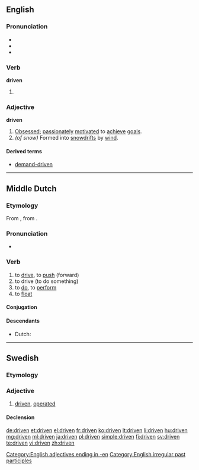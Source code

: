 ==English==

===Pronunciation===
* {{IPA|/ˈdrɪvən/}}
* {{audio|en-us-driven.ogg|Audio (US)}}
* {{rhymes|ɪvən}}

===Verb===
'''driven'''

# {{past participle of|drive}}

===Adjective===
'''driven'''

# [[obsessed|Obsessed]]; [[passionate]]ly [[motivate]]d to [[achieve]] [[goal]]s.
# ''(of snow)'' Formed into [[snowdrift]]s by [[wind]].

====Derived terms====
* [[demand-driven]]

[[Category:English adjectives ending in -en]]
[[Category:English irregular past participles]]

----

==Middle Dutch==

===Etymology===
From {{etyl|odt|dum}} {{term|drivan|drīvan|lang=odt}}, from {{etyl|gem-pro|dum}} {{recons|drībanan|lang=gem-pro}}.

===Pronunciation===
* {{IPA|lang=dum|/ˈdriːvən/}}

===Verb===
{{dum-verb}}

# to [[drive]], to [[push]] (forward)
# to drive (to do something)
# to [[do]], to [[perform]]
# to [[float]]

====Conjugation====
{{rfinfl|dum|verb}}

====Descendants====
* Dutch: {{l|nl|drijven}}

----

==Swedish==

===Etymology===
{{sv-verb-form-pastpart|driva}}

===Adjective===
{{head|sv|adjective}}

# [[#English|driven]], [[operated]]

====Declension====
{{sv-adj-pastpart|en-stem=driv}}

[[de:driven]]
[[et:driven]]
[[el:driven]]
[[fr:driven]]
[[ko:driven]]
[[lt:driven]]
[[li:driven]]
[[hu:driven]]
[[mg:driven]]
[[ml:driven]]
[[ja:driven]]
[[pl:driven]]
[[simple:driven]]
[[fi:driven]]
[[sv:driven]]
[[te:driven]]
[[vi:driven]]
[[zh:driven]]